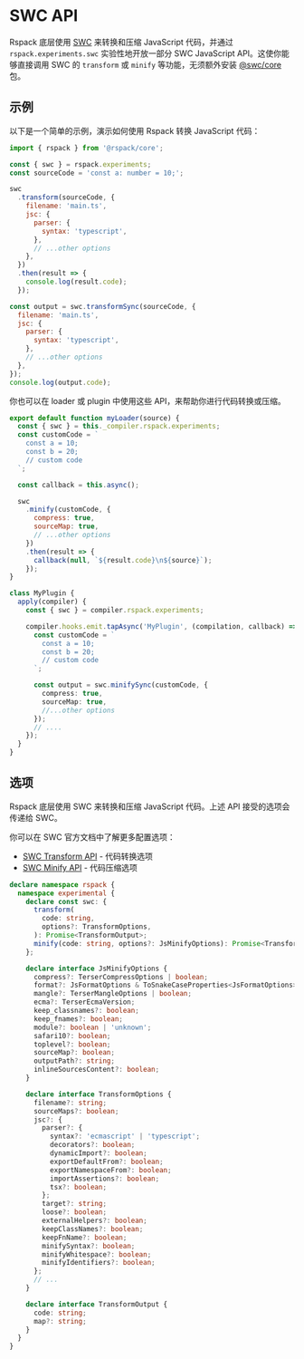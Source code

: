 # SWC API

Rspack 底层使用 [SWC](https://swc.rs/) 来转换和压缩 JavaScript 代码，并通过 `rspack.experiments.swc` 实验性地开放一部分 SWC JavaScript API。这使你能够直接调用 SWC 的 `transform` 或 `minify` 等功能，无须额外安装 [@swc/core](https://www.npmjs.com/package/@swc/core) 包。

## 示例

以下是一个简单的示例，演示如何使用 Rspack 转换 JavaScript 代码：

```js
import { rspack } from '@rspack/core';

const { swc } = rspack.experiments;
const sourceCode = 'const a: number = 10;';

swc
  .transform(sourceCode, {
    filename: 'main.ts',
    jsc: {
      parser: {
        syntax: 'typescript',
      },
      // ...other options
    },
  })
  .then(result => {
    console.log(result.code);
  });

const output = swc.transformSync(sourceCode, {
  filename: 'main.ts',
  jsc: {
    parser: {
      syntax: 'typescript',
    },
    // ...other options
  },
});
console.log(output.code);
```

你也可以在 loader 或 plugin 中使用这些 API，来帮助你进行代码转换或压缩。

```js title="my-loader.mjs"
export default function myLoader(source) {
  const { swc } = this._compiler.rspack.experiments;
  const customCode = `
    const a = 10;
    const b = 20;
    // custom code
  `;

  const callback = this.async();

  swc
    .minify(customCode, {
      compress: true,
      sourceMap: true,
      // ...other options
    })
    .then(result => {
      callback(null, `${result.code}\n${source}`);
    });
}
```

```ts title="my-plugin.mjs"
class MyPlugin {
  apply(compiler) {
    const { swc } = compiler.rspack.experiments;

    compiler.hooks.emit.tapAsync('MyPlugin', (compilation, callback) => {
      const customCode = `
        const a = 10;
        const b = 20;
        // custom code
      `;

      const output = swc.minifySync(customCode, {
        compress: true,
        sourceMap: true,
        //...other options
      });
      // ....
    });
  }
}
```

## 选项

Rspack 底层使用 SWC 来转换和压缩 JavaScript 代码。上述 API 接受的选项会传递给 SWC。

你可以在 SWC 官方文档中了解更多配置选项：

- [SWC Transform API](https://swc.rs/docs/usage/core#transform) - 代码转换选项
- [SWC Minify API](https://swc.rs/docs/usage/core#minify) - 代码压缩选项

```ts
declare namespace rspack {
  namespace experimental {
    declare const swc: {
      transform(
        code: string,
        options?: TransformOptions,
      ): Promise<TransformOutput>;
      minify(code: string, options?: JsMinifyOptions): Promise<TransformOutput>;
    };

    declare interface JsMinifyOptions {
      compress?: TerserCompressOptions | boolean;
      format?: JsFormatOptions & ToSnakeCaseProperties<JsFormatOptions>;
      mangle?: TerserMangleOptions | boolean;
      ecma?: TerserEcmaVersion;
      keep_classnames?: boolean;
      keep_fnames?: boolean;
      module?: boolean | 'unknown';
      safari10?: boolean;
      toplevel?: boolean;
      sourceMap?: boolean;
      outputPath?: string;
      inlineSourcesContent?: boolean;
    }

    declare interface TransformOptions {
      filename?: string;
      sourceMaps?: boolean;
      jsc?: {
        parser?: {
          syntax?: 'ecmascript' | 'typescript';
          decorators?: boolean;
          dynamicImport?: boolean;
          exportDefaultFrom?: boolean;
          exportNamespaceFrom?: boolean;
          importAssertions?: boolean;
          tsx?: boolean;
        };
        target?: string;
        loose?: boolean;
        externalHelpers?: boolean;
        keepClassNames?: boolean;
        keepFnName?: boolean;
        minifySyntax?: boolean;
        minifyWhitespace?: boolean;
        minifyIdentifiers?: boolean;
      };
      // ...
    }

    declare interface TransformOutput {
      code: string;
      map?: string;
    }
  }
}
```

